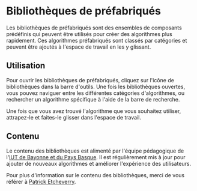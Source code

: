 # Bibliothèques de préfabriqués

Les bibliothèques de préfabriqués sont des ensembles de composants prédéfinis qui peuvent être utilisés pour créer des algorithmes plus rapidement.
Ces algorithmes préfabriqués sont classés par catégories et peuvent être ajoutés à l'espace de travail en les y glissant.

## Utilisation

Pour ouvrir les bibliothèques de préfabriqués, cliquez sur l'icône de bibliothèques dans la barre d'outils.
Une fois les bibliothèques ouvertes, vous pouvez naviguer entre les différentes catégories d'algorithmes, 
ou rechercher un algorithme spécifique à l'aide de la barre de recherche.

Une fois que vous avez trouvé l'algorithme que vous souhaitez utiliser, attrapez-le et faites-le glisser dans l'espace de travail.

## Contenu

Le contenu des bibliothèques est alimenté par l'équipe pédagogique de l'[IUT de Bayonne et du Pays Basque](https://www.iutbayonne.univ-pau.fr/).
Il est régulièrement mis à jour pour ajouter de nouveaux algorithmes et améliorer l'expérience des utilisateurs.

Pour plus d'information sur le contenu des bibliothèques, merci de vous référer à [Patrick Etcheverry](https://www.iutbayonne.univ-pau.fr/~etchever/).